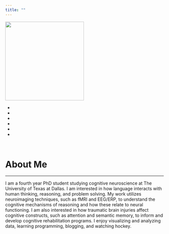 ```yaml
---
title: ""
---
```


<div class="prof-pic">
<img src="images/matt-kmiecik.jpg" class="img-circle" width="250" height="250">
</div>

<div class="social-icons">
<ul>
<li><a href="mailto:matthew.kmiecik@utdallas.edu"><i class="fa fa-envelope faa-horizontal animated-hover" aria-hidden="true"></i></a></li>
<li><a href="https://twitter.com/mattkmiecik14"><i class="fa fa-twitter faa-horizontal animated-hover" aria-hidden="true"></i></a></li>
<li><a href="https://www.linkedin.com/in/matt-kmiecik-776603b0/"><i class="fa fa-linkedin faa-horizontal animated-hover" aria-hidden="true"></i></a></li>
<li><a href="https://github.com/mkmiecik14"><i class="fa fa-github faa-horizontal animated-hover" aria-hidden="true"></i></a></li>
<li><a href="https://scholar.google.com/citations?user=44bK4o8AAAAJ&hl=en&oi=ao"><i class="ai ai-google-scholar ai-3x faa-horizontal animated-hover" aria-hidden="true"></i></a></li>
<li><a href="https://www.researchgate.net/profile/Matthew_Kmiecik"><i class="ai ai-researchgate ai-3x faa-horizontal animated-hover" aria-hidden="true"></i></a></li>
</ul>
</div>

<br>

# About Me
<hr>
I am a fourth year PhD student studying cognitive neuroscience at The University of Texas at Dallas. I am interested in how language interacts with human thinking, reasoning, and problem solving. My work utilizes neuroimaging techniques, such as fMRI and EEG/ERP, to understand the cognitive mechanisms of reasoning and how these relate to neural functioning. I am also interested in how traumatic brain injuries affect cognitive constructs, such as attention and semantic memory, to inform and develop cognitive rehabilitation programs. I enjoy visualizing and analyzing data, learning programming, blogging, and watching hockey.
